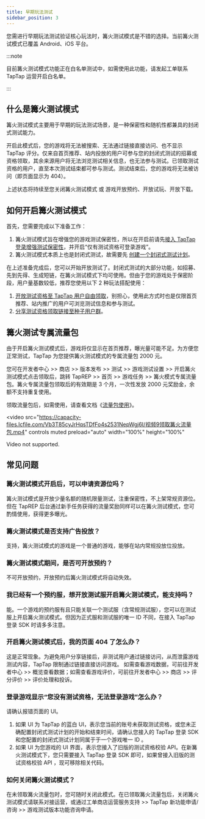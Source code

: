 ```yaml
---
title: 早期玩法测试
sidebar_position: 3
---
```


您需进行早期玩法测试验证核心玩法时，篝火测试模式是不错的选择。当前篝火测试模式已覆盖 Android、iOS 平台。

:::note

目前篝火测试模式功能正在白名单测试中，如需使用此功能，请发起工单联系 TapTap 运营开启白名单。

:::

## 什么是篝火测试模式

篝火测试模式主要用于早期的玩法测试场景，是一种保密性和随机性都兼具的封闭式测试能力。

开启此模式后，您的游戏将无法被搜索、无法通过链接直接访问、也不显示 TapTap 评分。仅来自首页推荐、站内投放的用户可参与您的封闭式测试的招募或资格领取，其余来源用户将无法浏览测试相关信息，也无法参与测试。已领取测试资格的用户，直至本次测试结束都可参与测试。测试结束后，您的游戏将无法被访问（即页面显示为 404）。

上述状态将持续至您关闭篝火测试模式 或 游戏开放预约、开放试玩、开放下载。

## 如何开启篝火测试模式

首先，您需要完成以下准备工作：
1. 篝火测试模式旨在增强您的游戏测试保密性，所以在开启前请先[接入 TapTap 登录增强测试保密性](/store/test/test-closedbetatest/#如何接入-taptap-登录增强测试保密性)，并开启“仅有测试资格可登录游戏”。
2. 篝火测试模式本质上也是封闭式测试，故需要先 [创建一个封闭式测试计划](/store/test/test-closedbetatest/#创建一个封闭式测试计划)。

在上述准备完成后，您可以开始开放测试了。封闭式测试的大部分功能，如招募、先到先得、生成短链，在篝火测试模式下均可使用。但由于您的游戏处于保密阶段，用户量基数较低，推荐您使用以下 2 种玩法搭配使用：
1. [开放测试资格至 TapTap 用户自由领取](/store/test/test-closedbetatest/#如何开放测试资格至-taptap-用户自由领取)，别担心，使用此方式时也是仅限首页推荐、站内推广的用户可浏览测试信息和参与测试。
2. [分享测试资格领取链接至种子用户群](/store/test/test-closedbetatest/#如何分享测试资格领取链接--海报)。

## 篝火测试专属流量包

由于开启篝火测试模式后，游戏将仅显示在首页推荐，曝光量可能不足。为方便您正常测试，TapTap 为您提供篝火测试模式的专属流量包 2000 元。

您可在开发者中心 >> 商店 >> 版本发布 >> 测试 >> 游戏测试设置 >> 开启篝火测试模式点击领取后，跳转 TapREP >> 首页 >> 游戏任务 >> 篝火模式专属流量包。篝火专属流量包领取后的有效期是 3 个月，一次性发放 2000 元奖励金，余额不支持重复使用。

领取流量包后，如需使用，请查看文档《[流量包使用](https://rep.taptap.cn/docs/taprep-liuliangbao/)》。

<video
  src="https://capacity-files.lcfile.com/Vb3T85cyJrHqsTDfFo4s2531NepWgj6I/视频9领取篝火流量包.mp4"
  controls
  muted
  preload="auto"
  width="100%"
  height="100%"
>
  Video not supported.
</video>

## 常见问题

### 篝火测试模式开启后，可以申请资源位吗？
篝火测试模式是开放少量名额的随机限量测试，注重保密性，不上架常规资源位。但在 TapREP 后台通过新手任务获得的流量奖励同样可以在篝火测试模式，您可酌情使用，获得更多曝光。

### 篝火测试模式是否支持广告投放？
支持，篝火测试模式的游戏是一个普通的游戏，能够在站内常规投放位投放。

### 篝火测试模式期间，是否可开放预约？
不可开放预约，开放预约后篝火测试模式将自动失效。

### 我已经有一个预约服，想开放测试服开启篝火测试模式，能支持吗？
能。一个游戏的预约服有且只能关联一个测试服（含常规测试服），您可以在测试服上开启篝火测试模式。但因为正式服和测试服的唯一 ID 不同，在接入 TapTap 登录 SDK 时请多多注意。

### 开启篝火测试模式后，我的页面 404 了怎么办？
这是正常现象。为避免用户分享链接后，非测试用户通过链接访问，从而泄露游戏测试内容，TapTap 限制通过链接直接访问游戏。
如需查看游戏数据，可前往开发者中心 >> 概览查看数据；如需查看游戏评价，可前往开发者中心 >> 商店 >> 评分评价 >> 评价处理和投诉。

### 登录游戏显示“您没有测试资格，无法登录游戏”怎么办？
请确认报错页面的 UI。
1. 如果 UI 为 TapTap 的蓝白 UI，表示您当前的账号未获取测试资格，或您未正确配置封闭式测试计划的开始和结束时间，请确认您接入的 TapTap 登录 SDK 和您配置的封闭式测试计划同属于于一个游戏唯一 ID 。
2. 如果 UI 为您游戏的 UI 界面，表示您接入了旧版的测试资格校验 API。在新篝火测试模式下，您只需要接入 TapTap 登录 SDK 即可，如果曾接入旧版的测试资格校验 API ，现可移除相关代码。

### 如何关闭篝火测试模式？
在未领取篝火流量包时，您可随时关闭此模式。在已领取篝火流量包后，关闭篝火测试模式请联系对接运营，或通过工单商店运营服务支持 >> TapTap 新功能申请/咨询 >> 游戏测试版本功能咨询申请。